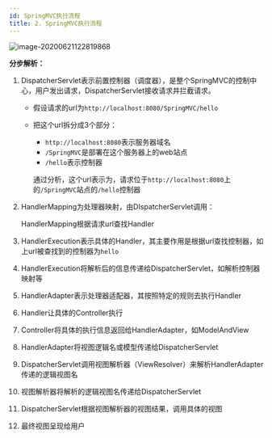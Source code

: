 ```yaml
---
id: SpringMVC执行流程
title: 2. SpringMVC执行流程
---
```


![image-20200621122819868](https://upyun1.surcode.cn/imgs/20200621122820.png)

**分步解析：**

1. DispatcherServlet表示前置控制器（调度器），是整个SpringMVC的控制中心，用户发出请求，DispatcherServlet接收请求并拦截请求。

   - 假设请求的url为`http://localhost:8080/SpringMVC/hello`

   - 把这个url拆分成3个部分：

     - `http://localhost:8080`表示服务器域名
     - `/SpringMVC`是部署在这个服务器上的web站点
     - `/hello`表示控制器

     通过分析，这个url表示为，请求位于`http://localhost:8080`上的`/SpringMVC`站点的`/hello`控制器

2. HandlerMapping为处理器映射，由DIspatcherServlet调用：

   HandlerMapping根据请求url查找Handler

3. HandlerExecution表示具体的Handler，其主要作用是根据url查找控制器，如上url被查找到的控制器为`hello`

4. HandlerExecution将解析后的信息传递给DispatcherServlet，如解析控制器映射等

5. HandlerAdapter表示处理器适配器，其按照特定的规则去执行Handler

6. Handler让具体的Controller执行

7. Controller将具体的执行信息返回给HandlerAdapter，如ModelAndView

8. HandlerAdapter将视图逻辑名或模型传递给DispatcherServlet

9. DispatcherServlet调用视图解析器（ViewResolver）来解析HandlerAdapter传递的逻辑视图名

10. 视图解析器将解析的逻辑视图名传递给DispatcherServlet

11. DispatcherServlet根据视图解析器的视图结果，调用具体的视图

12. 最终视图呈现给用户

